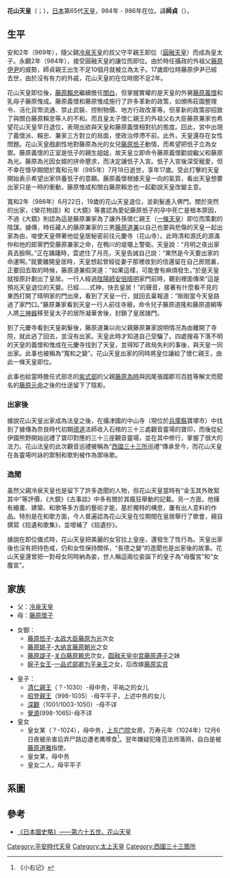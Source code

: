{{More footnotes needed|time=2021-01-23T13:45:42+00:00}}
{{基礎情報 天皇
| 名  =<center>花山天皇
| 代数=第65
| 画像=[[File:Tennō_Kazan_thumb.jpg|180px]]
| 説明=[[月岡芳年|月岡芳年]]畫作《月百姿  花山寺之月》中的花山天皇
| 在位=984年9月24日-986年7月31日（{{age in years and days|984|9|24|986|7|31|age=no}}）
| 時代=[[平安時代|平安時代]]
| 年号=[[永觀|永觀]]<br>[[寬和|寬和]]
| 首都=[[京都|京都]]
| 皇居=
| 諱　=師貞
| 幼称=
| 別名=華山院<br>花山院<br>入覺
| 印　=
| 出生年=([[安和|安和]]元年十月廿六日)<br />968年11月29日
| 出生地=
| 逝世年=([[寬弘|寬弘]]五年二月八日)<br />1008年3月17日(39歲)
| 逝世地=
| 陵墓=紙屋川上陵
| 前任=[[圓融天皇|圓融天皇]]
| 繼任=[[一条天皇|一条天皇]]
| 皇子  =
| 女御=
| 父親=[[冷泉天皇|冷泉天皇]]
| 母親=[[藤原懷子|藤原懷子]]
|}}
'''花山天皇'''（{{jpn|j=花山天皇|hg=かざんてんのう|rm=Kazan Tennō}}；{{bd|968年|11月29日|1008年|3月17日|catIdx=H}}），[[日本|日本]]第65代[[天皇|天皇]]，984年 - 986年在位。諱'''師貞'''（{{jpn|j=師貞|hg=もろさだ|rm=Morosada}}）。

==生平==
安和2年（969年），隨父親[[冷泉天皇|冷泉天皇]]的叔父守平親王即位（[[圓融天皇|圓融天皇]]）而成為皇太子。永觀2年（984年），接受圓融天皇的讓位而即位。由於時任攝政的外祖父[[藤原伊尹|藤原伊尹]]的威勢，師貞親王出生不足10個月就被立為太子。17歲即位時藤原伊尹已經去世，由於沒有有力的外戚，花山天皇的在位時間不足2年。

花山天皇即位後，[[藤原賴忠|藤原賴忠]]繼續擔任[[關白|關白]]，但掌握實權的是天皇的外舅[[藤原義懷|藤原義懷]]和乳母子藤原惟成。藤原義懷和藤原惟成施行了許多革新的政策，如頒佈莊園整理令、活化貨幣流通、禁止武裝、控制物價、地方行政改革等。但革新的政策卻招致了與關白藤原賴忠等人的不和。而且皇太子懷仁親王的外祖父右大臣藤原兼家也希望花山天皇早日退位，表現出欲與天皇和藤原義懷相對抗的態度。囙此，宮中出現了義懷派、賴忠、兼家三方對立的局面，使政治停滯不前。此外，天皇還存在女性問題。花山天皇戲劇性地對藤原為光的女兒[[藤原忯子|藤原忯子]]動情，而希望把忯子立為女禦。藤原義懷的正室是忯子的親生姐姐，故天皇立即命令藤原義懷勸說繼父和藤原為光。藤原為光因女婿的拼命懇求，而决定讓忯子入宮。忯子入宮後深受寵愛，但不幸在懷孕期間於寬和元年（985年）7月18日逝世，享年17歲。受此打擊的天皇開始表示希望出家供養忯子的意願。藤原義懷根據天皇一向的氣質，看出天皇想要出家只是一時的衝動，藤原惟成和關白藤原賴忠也一起勸說天皇改變主意。

寬和2年（986年）6月22日，19歲的花山天皇退位，並剃髮進入佛門。關於突然的出家，《榮花物語》和《大鏡》等書認為愛妃藤原忯子的孕中死亡是根本原因，不過《大鏡》則認為這是藤原兼家為了讓外孫懷仁親王（[[一條天皇|一條天皇]]）即位而策劃的陰謀。據傳，時任藏人的藤原兼家的三男[[藤原道兼|藤原道兼]]以自己也要與悲傷的天皇一起出家為由，唆使天皇帶著他從皇居秘密前往元慶寺（花山寺）。此時清和源氏的源滿仲和他的郎黨們受藤原兼家之命，在鴨川的堤壩上警衛。天皇說：“月明之夜出家真丟臉啊。”正在躊躇時，雲遮住了月亮，天皇告誡自己說：“果然是今天要出家的命運啊。”就要離開皇居時，天皇想起曾經從妻子那裡收到的信還留在自己房間裏，正要回去取的時候，藤原道兼假哭道：“如果這樣，可能會有麻煩發生。”於是天皇就按原計劃出了皇居。一行人經過[[陰陽師|陰陽師]][[安倍晴明|安倍晴明]]家門前時，聽到裡面傳來“這是預兆天皇退位的天變。已經……式神，快去皇居！”的聲音，接著有什麼看不見的東西打開了晴明家的門出來，看到了天皇一行，就回去稟報道：“剛剛當今天皇路過了家門口。”藤原兼家看到天皇一行人前往寺廟，命令兒子藤原道隆和藤原道綱等人將[[三神器|三神器]]移至皇太子的居所凝華舍後，封鎖了皇居諸門。

到了元慶寺看到天皇剃髮後，藤原道兼以向父親藤原兼家說明情况為由離開了寺院，就此逃了回去，並沒有出家。天皇此時才知道自己受騙了。四處搜尋下落不明的天皇的義懷和惟成在元慶寺找到了天皇，並得知了政局失利的事後，與天皇一同出家。此事也被稱為“寬和之變”。花山天皇出家的同時將皇位讓給了懷仁親王，由此一條天皇即位。

此事也給當時擔任式部丞的[[紫式部|紫式部]]的父親[[藤原為時|藤原為時]]與因尾張國郡司百姓等解文而聞名的[[藤原元命|藤原元命]]之後的仕途留下了陰影。
===出家後===
據說花山天皇出家成為法皇之後，在攝津國的中山寺（現位於[[兵庫縣|兵庫縣]]寶塚市）中找到了據傳為奈良時代初期[[德道|德道]]法師收入石棺的三十三處觀音靈場的寶印，而後從紀伊國熊野開始巡禮了寶印對應的三十三座觀音靈場，並在其中修行，掌握了很大的法力。花山法皇的此次觀音巡禮被稱為“[[西國三十三所|西國三十三所]]巡禮”傳承至今，而花山天皇在各靈場吟詠的禦制和歌則被作為禦咏歌。
===逸聞===
虽然父親冷泉天皇也是留下了許多逸聞的人物，但花山天皇當時有“金玉其外敗絮其中”等評價，《大鏡》《古事談》中多有關於其瘋狂舉動的記載。另一方面，他擁有繪畫、建築、和歌等多方面的藝術才能，基於獨特的構思，屢有出人意料的作品。特別是在和歌方面，今人普遍認為花山天皇在位期間在皇居舉行了歌會，親自撰寫《拾遺和歌集》，並增補了《拾遺抄》。

據說在即位儀式時，花山天皇把美麗的女官拉上皇座，還發生了性行為。天皇出家後也沒有把持色戒，仍和女性保持關係，“長德之變”的逸聞也是出家後的故事。花山天皇還曾把一對母女同時納為妾，世人稱這兩位妾誕下的皇子為“母腹宮”和“女腹宮”。

==家族==
*父：[[冷泉天皇|冷泉天皇]]
*母：[[藤原懷子|藤原懷子]]

*女御：
**[[藤原忯子|藤原忯子]]-[[太政大臣|太政大臣]][[藤原为光|藤原为光]]次女
**[[藤原姚子|藤原姚子]]-[[大纳言|大纳言]][[藤原朝光|藤原朝光]]之女
**[[藤原諟子|藤原諟子]]-[[关白|关白]][[藤原赖忠|藤原赖忠]]次女，[[圆融天皇|圆融天皇]][[中宫|中宫]][[藤原遵子|藤原遵子]]之妹
**[[婉子女王|婉子女王]]-[[一品|一品]][[式部卿|式部卿]][[为平亲王|为平亲王]]之女，后改嫁[[藤原实资|藤原实资]]

*皇子：
**[[清仁親王|清仁親王]]（？-1030）-母中务，平祐之的女儿
**[[昭登親王|昭登親王]]（998-1035）-母平平子，上述中务的女儿
**[[深觀|深觀]]（1001/1003-1050）-母不详
**[[覺源|覺源]](998-1065)-母不详
* 皇女
**皇女某（？-1024），母中务，[[藤原彰子|上东门院]]女房。万寿元年（1024年）12月6日夜被杀害后弃尸路边遭老鹰啄食<ref>《小右记》</ref>。翌年嫌疑犯隆范法师落网，自白是被[[藤原道雅|藤原道雅]]指使。
**皇女某，母中务
**皇女二人，母平平子

==系圖==
{{日本皇室平安中期}}

==參考==
*[https://web.archive.org/web/20060501043710/http://applepig.idv.tw/kuon/furu/text/siryaku/siryaku02-065.htm 《日本國史略》——第六十五世、花山天皇]
{{reflist}}

{{日本天皇|[[圓融天皇|圓融天皇]]|[[一條天皇|一條天皇]]}}
{{日本歷代天皇}}

{{Authority control}}
[[Category:平安時代天皇|Category:平安時代天皇]]
[[Category:太上天皇|Category:太上天皇]]
[[Category:西國三十三箇所|Category:西國三十三箇所]]